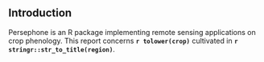 ## **Introduction**

Persephone is an R package implementing remote sensing applications on crop phenology. This report concerns <b>`r tolower(crop)`</b> cultivated in <b>`r stringr::str_to_title(region)`</b>. 

